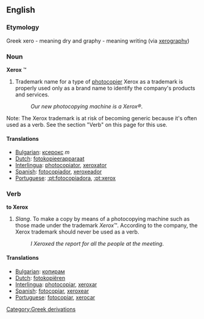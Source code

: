 ==English==
===Etymology===
Greek xero - meaning dry and graphy - meaning writing (via [[xerography]])

===Noun===
'''Xerox''' &#8482;
#Trademark name for a type of [[photocopier]] Xerox as a trademark is properly used only as a brand name to identify the company's products and services.
#:''Our new photocopying machine is a Xerox&reg;''.
Note: The Xerox trademark is at risk of becoming generic because it's often used as a verb.
See the section "Verb" on this page for this use.

====Translations====

*[[Bulgarian]]: [[ксерокс]] ''m''
*[[Dutch]]: [[fotokopieerapparaat]]
*[[Interlingua]]: [[photocopiator]], [[xeroxator]]
*[[Spanish]]: [[fotocopiador]], [[xeroxeador]]
*[[Portuguese]]: [[:pt:fotocopiadora]], [[:pt:xerox]]

===Verb===
'''to Xerox'''
#''Slang''. To make a copy by means of a photocopying machine such as those made under the trademark ''Xerox''&#8482;.   According to the company, the Xerox trademark should never be used as a verb.
#:''I Xeroxed the report for all the people at the meeting''.

====Translations====
*[[Bulgarian]]: [[копирам]]
*[[Dutch]]: [[fotokopiëren]]
*[[Interlingua]]: [[photocopiar]], [[xeroxar]]
*[[Spanish]]: [[fotocopiar]], [[xeroxear]]
*[[Portuguese]]: [[fotocopiar]], [[xerocar]]
[[Category:Greek derivations]]